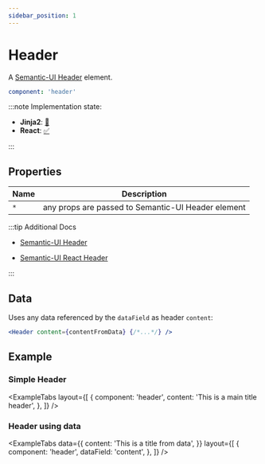 ```yaml
---
sidebar_position: 1
---
```



# Header

A [Semantic-UI Header](https://semantic-ui.com/elements/header.html#/definition) element.

```yaml
component: 'header'
```

:::note Implementation state:

- **Jinja2**: [🚧](https://github.com/oarepo/oarepo-ui/blob/master/src/oarepo_ui/templates/oarepo_ui/components/basic/header.html.jinja2)
- **React**: [✅](https://github.com/oarepo/react-generative-ui/blob/master/src/components/basic/Header.tsx)

:::

## Properties

| Name | Description                                        |
| ---- | -------------------------------------------------- |
| `*`  | any props are passed to Semantic-UI Header element |

:::tip Additional Docs

<Tabs>
<TabItem value="Semantic-UI">

- [Semantic-UI Header](https://semantic-ui.com/elements/Header.html#/definition)

</TabItem>
<TabItem value="Semantic-UI React">

- [Semantic-UI React Header](https://react.semantic-ui.com/elements/Header)

</TabItem>
</Tabs>

:::

## Data

Uses any data referenced by the `dataField` as header `content`:

```jsx
<Header content={contentFromData} {/*...*/} />
```

## Example

### Simple Header

<ExampleTabs
  layout={[
    {
      component: 'header',
      content: 'This is a main title header',
    },
  ]}
/>

### Header using data

<ExampleTabs
  data={{
    content: 'This is a title from data',
  }}
  layout={[
    {
      component: 'header',
      dataField: 'content',
    },
  ]}
/>
